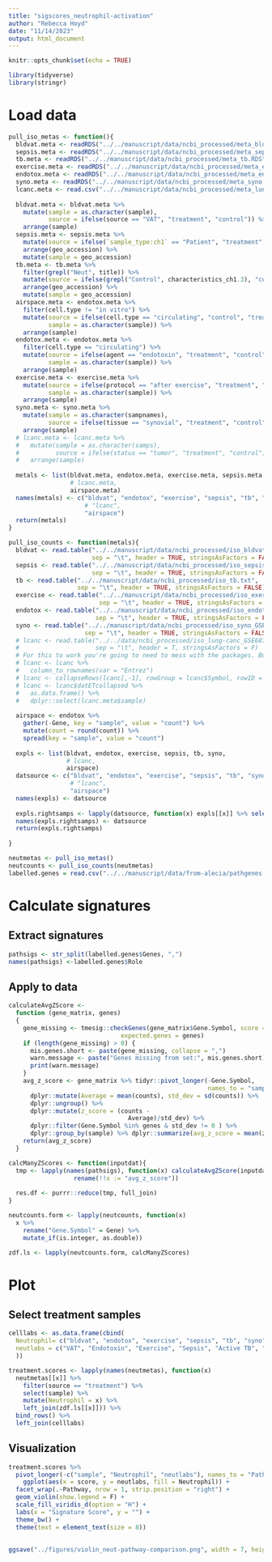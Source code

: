 ```yaml
---
title: "sigscores_neutrophil-activation"
author: "Rebecca Hoyd"
date: "11/14/2023"
output: html_document
---
```


```r
knitr::opts_chunk$set(echo = TRUE)

library(tidyverse)
library(stringr)
```

# Load data

```r
pull_iso_metas <- function(){
  bldvat.meta <- readRDS("../../manuscript/data/ncbi_processed/meta_bldvat.RDS")
  sepsis.meta <- readRDS("../../manuscript/data/ncbi_processed/meta_sepsis.RDS")
  tb.meta <- readRDS("../../manuscript/data/ncbi_processed/meta_tb.RDS")
  exercise.meta <- readRDS("../../manuscript/data/ncbi_processed/meta_exercise.RDS")
  endotox.meta <- readRDS("../../manuscript/data/ncbi_processed/meta_endotox.RDS")
  syno.meta <- readRDS("../../manuscript/data/ncbi_processed/meta_syno.RDS")
  lcanc.meta <- read.csv("../../manuscript/data/ncbi_processed/meta_lung-canc.csv", stringsAsFactors = F)
  
  bldvat.meta <- bldvat.meta %>%
    mutate(sample = as.character(sample),
           source = ifelse(source == "VAT", "treatment", "control")) %>%
    arrange(sample)
  sepsis.meta <- sepsis.meta %>%
    mutate(source = ifelse(`sample_type:ch1` == "Patient", "treatment", "control")) %>%
    arrange(geo_accession) %>%
    mutate(sample = geo_accession)
  tb.meta <- tb.meta %>%
    filter(grepl("Neut", title)) %>%
    mutate(source = ifelse(grepl("Control", characteristics_ch1.3), "control", "treatment")) %>% 
    arrange(geo_accession) %>%
    mutate(sample = geo_accession)
  airspace.meta <- endotox.meta %>%
    filter(cell.type != "in vitro") %>%
    mutate(source = ifelse(cell.type == "circulating", "control", "treatment"),
           sample = as.character(sample)) %>%
    arrange(sample)
  endotox.meta <- endotox.meta %>%
    filter(cell.type == "circulating") %>%
    mutate(source = ifelse(agent == "endotoxin", "treatment", "control"),
           sample = as.character(sample)) %>%
    arrange(sample)
  exercise.meta <- exercise.meta %>%
    mutate(source = ifelse(protocol == "after exercise", "treatment", "control"),
           sample = as.character(sample)) %>%
    arrange(sample)
  syno.meta <- syno.meta %>%
    mutate(sample = as.character(sampnames),
           source = ifelse(tissue == "synovial", "treatment", "control")) %>%
    arrange(sample)
  # lcanc.meta <- lcanc.meta %>%
  #   mutate(sample = as.character(samps),
  #          source = ifelse(status == "tumor", "treatment", "control")) %>%
  #   arrange(sample)
  
  metals <- list(bldvat.meta, endotox.meta, exercise.meta, sepsis.meta, tb.meta, syno.meta, 
                 # lcanc.meta,
                 airspace.meta)
  names(metals) <- c("bldvat", "endotox", "exercise", "sepsis", "tb", "syno",
                     # "lcanc", 
                     "airspace")
  return(metals)
}

pull_iso_counts <- function(metals){
  bldvat <- read.table("../../manuscript/data/ncbi_processed/iso_bldvat.txt", 
                       sep = "\t", header = TRUE, stringsAsFactors = FALSE)
  sepsis <- read.table("../../manuscript/data/ncbi_processed/iso_sepsis.txt",
                       sep = "\t", header = TRUE, stringsAsFactors = FALSE)
  tb <- read.table("../../manuscript/data/ncbi_processed/iso_tb.txt",
                   sep = "\t", header = TRUE, stringsAsFactors = FALSE)
  exercise <- read.table("../../manuscript/data/ncbi_processed/iso_exercise.txt",
                         sep = "\t", header = TRUE, stringsAsFactors = FALSE)
  endotox <- read.table("../../manuscript/data/ncbi_processed/iso_endotox.txt",
                        sep = "\t", header = TRUE, stringsAsFactors = FALSE)
  syno <- read.table("../../manuscript/data/ncbi_processed/iso_syno_GSE116899.txt",
                     sep = "\t", header = TRUE, stringsAsFactors = FALSE)
  # lcanc <- read.table("../../data/ncbi_processed/iso_lung-canc_GSE68795.txt", 
  #                     sep = "\t", header = T, stringsAsFactors = F)
  # For this to work you're going to need to mess with the packages. But we are excluding lcanc anyway.
  # lcanc <- lcanc %>%
  #   column_to_rownames(var = "Entrez")
  # lcanc <- collapseRows(lcanc[,-1], rowGroup = lcanc$Symbol, rowID = rownames(lcanc))
  # lcanc <- lcanc$datETcollapsed %>%
  #   as.data.frame() %>%
  #   dplyr::select(lcanc.meta$sample)
  
  airspace <- endotox %>%
    gather(-Gene, key = "sample", value = "count") %>%
    mutate(count = round(count)) %>%
    spread(key = "sample", value = "count")
  
  expls <- list(bldvat, endotox, exercise, sepsis, tb, syno,
                # lcanc,
                airspace)
  datsource <- c("bldvat", "endotox", "exercise", "sepsis", "tb", "syno", 
                 # "lcanc",
                 "airspace")
  names(expls) <- datsource
  
  expls.rightsamps <- lapply(datsource, function(x) expls[[x]] %>% select(c("Gene", metals[[x]]$sample)))
  names(expls.rightsamps) <- datsource
  return(expls.rightsamps)
  
}
```

```r
neutmetas <- pull_iso_metas()
neutcounts <- pull_iso_counts(neutmetas)
labelled.genes = read.csv("../../manuscript/data/from-alecia/pathgenes.csv", stringsAsFactors = F)
```

# Calculate signatures

## Extract signatures

```r
pathsigs <- str_split(labelled.genes$Genes, ",")
names(pathsigs) <-labelled.genes$Role
```

## Apply to data

```r
calculateAvgZScore <-
  function (gene_matrix, genes) 
  {
    gene_missing <- tmesig::checkGenes(gene_matrix$Gene.Symbol, score = NULL, 
                               expected.genes = genes)
    if (length(gene_missing) > 0) {
      mis.genes.short <- paste(gene_missing, collapse = ",")
      warn.message <- paste("Genes missing from set:", mis.genes.short)
      print(warn.message)
    }
    avg_z_score <- gene_matrix %>% tidyr::pivot_longer(-Gene.Symbol, 
                                                       names_to = "sample", values_to = "counts") %>% dplyr::group_by(Gene.Symbol) %>% 
      dplyr::mutate(Average = mean(counts), std_dev = sd(counts)) %>% 
      dplyr::ungroup() %>%
      dplyr::mutate(z_score = (counts - 
                                 Average)/std_dev) %>%
      dplyr::filter(Gene.Symbol %in% genes & std_dev != 0 ) %>%
      dplyr::group_by(sample) %>% dplyr::summarize(avg_z_score = mean(z_score))
    return(avg_z_score)
  }

calcManyZScores <- function(inputdat){
  tmp <- lapply(names(pathsigs), function(x) calculateAvgZScore(inputdat, pathsigs[[x]]) %>%
                  rename(!!x := "avg_z_score"))
  
  res.df <- purrr::reduce(tmp, full_join)
}
```

```r
neutcounts.form <- lapply(neutcounts, function(x) 
  x %>%
    rename("Gene.Symbol" = Gene) %>%
    mutate_if(is.integer, as.double))

zdf.ls <- lapply(neutcounts.form, calcManyZScores)
```

# Plot

## Select treatment samples

```r
celllabs <- as.data.frame(cbind(
  Neutrophil= c("bldvat", "endotox", "exercise", "sepsis", "tb", "syno", "airspace"),
  neutlabs = c("VAT", "Endotoxin", "Exercise", "Sepsis", "Active TB", "Synovial", "Airspace")
  ))

treatment.scores <- lapply(names(neutmetas), function(x)
  neutmetas[[x]] %>%
    filter(source == "treatment") %>%
    select(sample) %>%
    mutate(Neutrophil = x) %>%
    left_join(zdf.ls[[x]])) %>%
  bind_rows() %>%
  left_join(celllabs)
```

## Visualization

```r
treatment.scores %>%
  pivot_longer(-c("sample", "Neutrophil", "neutlabs"), names_to = "Pathway", values_to = "score") %>%
    ggplot(aes(x = score, y = neutlabs, fill = Neutrophil)) +
  facet_wrap(.~Pathway, nrow = 1, strip.position = "right") +
  geom_violin(show.legend = F) +
  scale_fill_viridis_d(option = "H") + 
  labs(x = "Signature Score", y = "") +
  theme_bw() +
  theme(text = element_text(size = 8)) 
  
   
ggsave("../figures/violin_neut-pathway-comparison.png", width = 7, height = 3)
```
